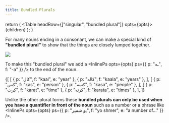 ```yaml
---
title: Bundled Plurals
---
```



  return (
    <Table headRow={["singular", "bundled plural"]} opts={opts}>
      {children}
    </Table>
  );
}

For many nouns ending in a consonant, we can make a special kind of **"bundled plural"** to show that the things are closely lumped together.

<div className="mx-auto" style={{ maxWidth: "300px" }}>
  <img src={penBundle} className="img-fluid" />
</div>

To make this "bundled plural" we add a <InlinePs opts={opts} ps={{ p: "ـه", f: "-a" }} /> to the end of the noun.

<BundledPluralTable>
  {[
    [
      { p: "کال", f: "kaal", e: "year" },
      { p: "کاله", f: "kaala", e: "years" },
    ],
    [
      { p: "کس", f: "kas", e: "person" },
      { p: "کسه", f: "kasa", e: "people" },
    ],
    [
      { p: "کرت", f: "karat", e: "time" },
      { p: "کرته", f: "karata", e: "times" },
    ],
  ]}
</BundledPluralTable>

Unlike the other plural forms these **bundled plurals can only be used when you have a quantifier in front of the noun** such as a number or a phrase like <InlinePs opts={opts} ps={{ p: "یو شمېر", f: "yo shmer", e: "a number of..." }} />.
